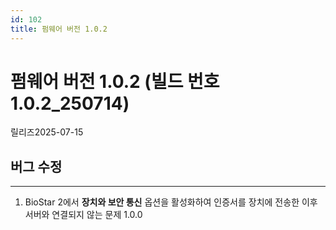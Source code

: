 ```yaml
---
id: 102
title: 펌웨어 버전 1.0.2
---
```


# 펌웨어 버전 1.0.2 (빌드 번호 1.0.2_250714)

릴리즈<Separator/>2025-07-15

## 버그 수정

---

<BugLists>

1. BioStar 2에서 **장치와 보안 통신** 옵션을 활성화하여 인증서를 장치에 전송한 이후 서버와 연결되지 않는 문제 <Badge>1.0.0</Badge>

</BugLists>